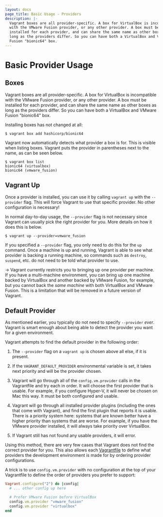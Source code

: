 ```yaml
---
layout: docs
page_title: Basic Usage - Providers
description: |-
  Vagrant boxes are all provider-specific. A box for VirtualBox is incompatible
  with the VMware Fusion provider, or any other provider. A box must be
  installed for each provider, and can share the same name as other boxes as
  long as the providers differ. So you can have both a VirtualBox and VMware
  Fusion "bionic64" box.
---
```


# Basic Provider Usage

## Boxes

Vagrant boxes are all provider-specific. A box for VirtualBox is incompatible
with the VMware Fusion provider, or any other provider. A box must be installed
for each provider, and can share the same name as other boxes as long
as the providers differ. So you can have both a VirtualBox and VMware Fusion
"bionic64" box.

Installing boxes has not changed at all:

```shell-session
$ vagrant box add hashicorp/bionic64
```

Vagrant now automatically detects what provider a box is for. This is
visible when listing boxes. Vagrant puts the provider in parentheses next
to the name, as can be seen below.

```shell-session
$ vagrant box list
bionic64 (virtualbox)
bionic64 (vmware_fusion)
```

## Vagrant Up

Once a provider is installed, you can use it by calling `vagrant up`
with the `--provider` flag. This will force Vagrant to use that specific
provider. No other configuration is necessary!

In normal day-to-day usage, the `--provider` flag is not necessary
since Vagrant can usually pick the right provider for you. More details
on how it does this is below.

```shell-session
$ vagrant up --provider=vmware_fusion
```

If you specified a `--provider` flag, you only need to do this for the
`up` command. Once a machine is up and running, Vagrant is able to
see what provider is backing a running machine, so commands such as
`destroy`, `suspend`, etc. do not need to be told what provider to use.

-> Vagrant currently restricts you to bringing up one provider per machine.
If you have a multi-machine environment, you can bring up one machine
backed by VirtualBox and another backed by VMware Fusion, for example, but you
cannot back the <em>same machine</em> with both VirtualBox and
VMware Fusion. This is a limitation that will be removed in a future
version of Vagrant.

## Default Provider

As mentioned earlier, you typically do not need to specify `--provider`
_ever_. Vagrant is smart enough about being able to detect the provider
you want for a given environment.

Vagrant attempts to find the default provider in the following order:

1. The `--provider` flag on a `vagrant up` is chosen above all else, if
   it is present.

2. If the `VAGRANT_DEFAULT_PROVIDER` environmental variable is set,
   it takes next priority and will be the provider chosen.

3. Vagrant will go through all of the `config.vm.provider` calls in the
   Vagrantfile and try each in order. It will choose the first provider
   that is usable. For example, if you configure Hyper-V, it will never
   be chosen on Mac this way. It must be both configured and usable.

4. Vagrant will go through all installed provider plugins (including the
   ones that come with Vagrant), and find the first plugin that reports
   it is usable. There is a priority system here: systems that are known
   better have a higher priority than systems that are worse. For example,
   if you have the VMware provider installed, it will always take priority
   over VirtualBox.

5. If Vagrant still has not found any usable providers, it will error.

Using this method, there are very few cases that Vagrant does not find the
correct provider for you. This also allows each
[Vagrantfile](/vagrant/docs/vagrantfile/) to define what providers
the development environment is made for by ordering provider configurations.

A trick is to use `config.vm.provider` with no configuration at the top of
your Vagrantfile to define the order of providers you prefer to support:

```ruby
Vagrant.configure("2") do |config|
  # ... other config up here

  # Prefer VMware Fusion before VirtualBox
  config.vm.provider "vmware_fusion"
  config.vm.provider "virtualbox"
end
```
